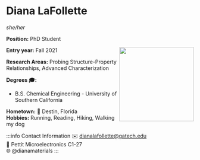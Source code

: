 


# Diana LaFollette
*she/her*

**Position:** PhD Student

<img src={profImage} width="200" align="right"/> 

**Entry year:** Fall 2021<br/>

**Research Areas:** Probing Structure-Property Relationships, Advanced Characterization

**Degrees 🎓:**
- B.S. Chemical Engineering - University of Southern California

**Hometown:** 🏡  Destin, Florida<br/>
**Hobbies:** Running, Reading, Hiking, Walking my dog

:::info Contact Information
✉️ dianalafollette@gatech.edu <br/>
🏢 Pettit Microelectronics C1-27<br/>
🌐 @dianamaterials
:::

